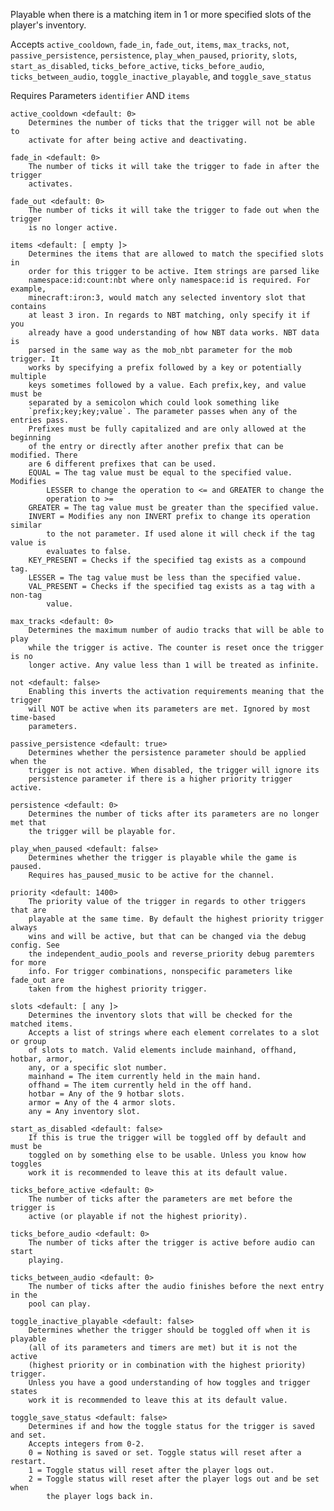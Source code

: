 Playable when there is a matching item in 1 or more specified slots of the player's inventory.

Accepts `active_cooldown`, `fade_in`, `fade_out`, `items`, `max_tracks`, `not`, `passive_persistence`, `persistence`,
 `play_when_paused`, `priority`, `slots`, `start_as_disabled`, `ticks_before_active`, `ticks_before_audio`,
 `ticks_between_audio`, `toggle_inactive_playable`, and `toggle_save_status`

Requires Parameters `identifier` AND `items`

```
active_cooldown <default: 0>
    Determines the number of ticks that the trigger will not be able to
    activate for after being active and deactivating.

fade_in <default: 0>
    The number of ticks it will take the trigger to fade in after the trigger
    activates.

fade_out <default: 0>
    The number of ticks it will take the trigger to fade out when the trigger
    is no longer active.

items <default: [ empty ]>
    Determines the items that are allowed to match the specified slots in
    order for this trigger to be active. Item strings are parsed like
    namespace:id:count:nbt where only namespace:id is required. For example,
    minecraft:iron:3, would match any selected inventory slot that contains
    at least 3 iron. In regards to NBT matching, only specify it if you
    already have a good understanding of how NBT data works. NBT data is
    parsed in the same way as the mob_nbt parameter for the mob trigger. It
    works by specifying a prefix followed by a key or potentially multiple
    keys sometimes followed by a value. Each prefix,key, and value must be
    separated by a semicolon which could look something like
    `prefix;key;key;value`. The parameter passes when any of the entries pass.
    Prefixes must be fully capitalized and are only allowed at the beginning
    of the entry or directly after another prefix that can be modified. There
    are 6 different prefixes that can be used.
    EQUAL = The tag value must be equal to the specified value. Modifies
        LESSER to change the operation to <= and GREATER to change the
        operation to >=
    GREATER = The tag value must be greater than the specified value.
    INVERT = Modifies any non INVERT prefix to change its operation similar
        to the not parameter. If used alone it will check if the tag value is
        evaluates to false.
    KEY_PRESENT = Checks if the specified tag exists as a compound tag.
    LESSER = The tag value must be less than the specified value.
    VAL_PRESENT = Checks if the specified tag exists as a tag with a non-tag
        value.

max_tracks <default: 0>
    Determines the maximum number of audio tracks that will be able to play
    while the trigger is active. The counter is reset once the trigger is no
    longer active. Any value less than 1 will be treated as infinite.

not <default: false>
    Enabling this inverts the activation requirements meaning that the trigger
    will NOT be active when its parameters are met. Ignored by most time-based
    parameters.

passive_persistence <default: true>
    Determines whether the persistence parameter should be applied when the
    trigger is not active. When disabled, the trigger will ignore its
    persistence parameter if there is a higher priority trigger active.

persistence <default: 0>
    Determines the number of ticks after its parameters are no longer met that
    the trigger will be playable for.

play_when_paused <default: false>
    Determines whether the trigger is playable while the game is paused.
    Requires has_paused_music to be active for the channel.

priority <default: 1400>
    The priority value of the trigger in regards to other triggers that are
    playable at the same time. By default the highest priority trigger always
    wins and will be active, but that can be changed via the debug config. See
    the independent_audio_pools and reverse_priority debug paremters for more
    info. For trigger combinations, nonspecific parameters like fade_out are
    taken from the highest priority trigger.

slots <default: [ any ]>
    Determines the inventory slots that will be checked for the matched items.
    Accepts a list of strings where each element correlates to a slot or group
    of slots to match. Valid elements include mainhand, offhand, hotbar, armor,
    any, or a specific slot number.
    mainhand = The item currently held in the main hand.
    offhand = The item currently held in the off hand.
    hotbar = Any of the 9 hotbar slots.
    armor = Any of the 4 armor slots.
    any = Any inventory slot.

start_as_disabled <default: false>
    If this is true the trigger will be toggled off by default and must be
    toggled on by something else to be usable. Unless you know how toggles
    work it is recommended to leave this at its default value.

ticks_before_active <default: 0>
    The number of ticks after the parameters are met before the trigger is
    active (or playable if not the highest priority).

ticks_before_audio <default: 0>
    The number of ticks after the trigger is active before audio can start
    playing.

ticks_between_audio <default: 0>
    The number of ticks after the audio finishes before the next entry in the
    pool can play.

toggle_inactive_playable <default: false>
    Determines whether the trigger should be toggled off when it is playable
    (all of its parameters and timers are met) but it is not the active
    (highest priority or in combination with the highest priority) trigger.
    Unless you have a good understanding of how toggles and trigger states
    work it is recommended to leave this at its default value.

toggle_save_status <default: false>
    Determines if and how the toggle status for the trigger is saved and set.
    Accepts integers from 0-2.
    0 = Nothing is saved or set. Toggle status will reset after a restart.
    1 = Toggle status will reset after the player logs out.
    2 = Toggle status will reset after the player logs out and be set when
        the player logs back in.
```